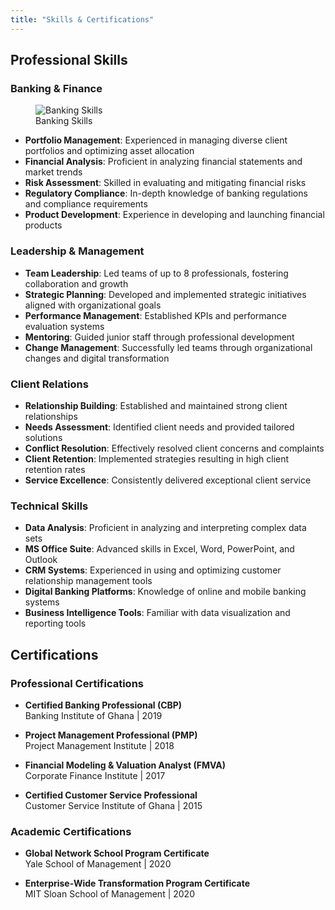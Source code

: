---
title: "Skills & Certifications"
---



## Professional Skills

### Banking & Finance
![Banking Skills](https://source.unsplash.com/random/800×400/?banking)

- **Portfolio Management**: Experienced in managing diverse client portfolios and optimizing asset allocation
- **Financial Analysis**: Proficient in analyzing financial statements and market trends
- **Risk Assessment**: Skilled in evaluating and mitigating financial risks
- **Regulatory Compliance**: In-depth knowledge of banking regulations and compliance requirements
- **Product Development**: Experience in developing and launching financial products

### Leadership & Management

- **Team Leadership**: Led teams of up to 8 professionals, fostering collaboration and growth
- **Strategic Planning**: Developed and implemented strategic initiatives aligned with organizational goals
- **Performance Management**: Established KPIs and performance evaluation systems
- **Mentoring**: Guided junior staff through professional development
- **Change Management**: Successfully led teams through organizational changes and digital transformation

### Client Relations

- **Relationship Building**: Established and maintained strong client relationships
- **Needs Assessment**: Identified client needs and provided tailored solutions
- **Conflict Resolution**: Effectively resolved client concerns and complaints
- **Client Retention**: Implemented strategies resulting in high client retention rates
- **Service Excellence**: Consistently delivered exceptional client service

### Technical Skills

- **Data Analysis**: Proficient in analyzing and interpreting complex data sets
- **MS Office Suite**: Advanced skills in Excel, Word, PowerPoint, and Outlook
- **CRM Systems**: Experienced in using and optimizing customer relationship management tools
- **Digital Banking Platforms**: Knowledge of online and mobile banking systems
- **Business Intelligence Tools**: Familiar with data visualization and reporting tools

## Certifications

### Professional Certifications

- **Certified Banking Professional (CBP)**  
  Banking Institute of Ghana | 2019
  
- **Project Management Professional (PMP)**  
  Project Management Institute | 2018
  
- **Financial Modeling & Valuation Analyst (FMVA)**  
  Corporate Finance Institute | 2017
  
- **Certified Customer Service Professional**  
  Customer Service Institute of Ghana | 2015

### Academic Certifications

- **Global Network School Program Certificate**  
  Yale School of Management | 2020
  
- **Enterprise-Wide Transformation Program Certificate**  
  MIT Sloan School of Management | 2020


